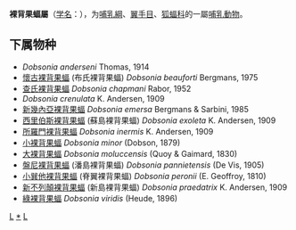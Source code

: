{{Unreferenced|time=2019-04-10T10:09:42+00:00}}
{{Automatic taxobox
| taxon = Dobsonia
| authority = Palmer, 1898
}}
'''裸背果蝠屬'''（[[学名|学名]]：{{lang|la|''Dobsonia''}}），为[[哺乳綱|哺乳綱]]、[[翼手目|翼手目]]、[[狐蝠科|狐蝠科]]的一屬[[哺乳動物|哺乳動物]]。

==下属物种==
* ''Dobsonia anderseni'' Thomas, 1914
* [[懷古裸背果蝠|懷古裸背果蝠]] (布氏裸背果蝠) ''Dobsonia beauforti'' Bergmans, 1975
* [[查氏裸背果蝠|查氏裸背果蝠]] ''Dobsonia chapmani'' Rabor, 1952
* ''Dobsonia crenulata'' K. Andersen, 1909
* [[新幾內亞裸背果蝠|新幾內亞裸背果蝠]] ''Dobsonia emersa'' Bergmans & Sarbini, 1985
* [[西里伯斯裸背果蝠|西里伯斯裸背果蝠]] (蘇島裸背果蝠) ''Dobsonia exoleta'' K. Andersen, 1909
* [[所羅門裸背果蝠|所羅門裸背果蝠]] ''Dobsonia inermis'' K. Andersen, 1909
* [[小裸背果蝠|小裸背果蝠]] ''Dobsonia minor'' (Dobson, 1879)
* [[大裸背果蝠|大裸背果蝠]] ''Dobsonia moluccensis'' (Quoy & Gaimard, 1830)
* [[盤尼裸背果蝠|盤尼裸背果蝠]] (潘島裸背果蝠) ''Dobsonia pannietensis'' (De Vis, 1905)
* [[小巽他裸背果蝠|小巽他裸背果蝠]] (脊翼裸背果蝠) ''Dobsonia peronii'' (E. Geoffroy, 1810)
* [[新不列顛裸背果蝠|新不列顛裸背果蝠]] (新島裸背果蝠) ''Dobsonia praedatrix'' K. Andersen, 1909
* [[綠裸背果蝠|綠裸背果蝠]] ''Dobsonia viridis'' (Heude, 1896)

{{taxonbar}}
[[Category:狐蝠科|L]]
[[Category:裸背果蝠属|*]]
[[Category:1898年描述的分类群|L]]